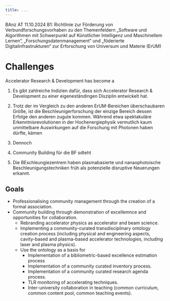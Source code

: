 ```yaml
---
title: ...
---
```


BAnz AT 11.10.2024 B1: Richtlinie zur Förderung von Verbundforschungsvorhaben zu den Themenfeldern „Software und Algorithmen mit Schwerpunkt auf Künstlicher Intelligenz und Maschinellem Lernen“, „Forschungsdatenmanagement“ und „föderierte Digitalinfrastrukturen“ zur Erforschung von Universum und Materie (ErUM)

# Challenges

Accelerator Research & Development has become a

1. Es gibt zahlreiche Indizien dafür, dass sich Accelerator Research & Development zu einer eigeneständingen Disziplin entwickelt hat.

2. Trotz der im Vergleich zu den anderen ErUM-Bereichen überschaubaren Größe, ist die Beschleunigerforschung der einzige Bereich dessen Erfolge den anderen zugute kommen. Während etwa spektakuläre Erkenntnisrevolutionen in der Hochenergiephysik vermutlich kaum unmittelbare Auswirkungen auf die Forschung mit Photonen haben dürfte, kämen

3. Dennoch

4. Community Building für die BF sdteht

5. Die BEschleungiezentrem haben plasmabasierte und nanaophotoische Beschleunigungstechniken früh als potenzielle disruptive Neuerungen erkannt.

## Goals

- Professionalising community management through the creation of a formal association.
- Community building through demonstration of excellemnce and opportunities for collaboration.
  - Rebranding accelerator physics as accelerator and beam science.
  - Implementing a community-curated transdisciplinary ontology creation process (including physical and engineering aspects, cavity-based and plasma-based accelerator technologies, including laser and plasma physics).
  - Use the ontology as a basis for
    - Implementation of a bibliometric-based excellence estimation process
    - Implementation of a community curated inventory process.
    - Implementation of a community curated research agenda process.
    - TLR monitoring of accelerating techniques.
    - Inter-university collaboration in teaching (common curriculum, common content pool, common teaching events).
